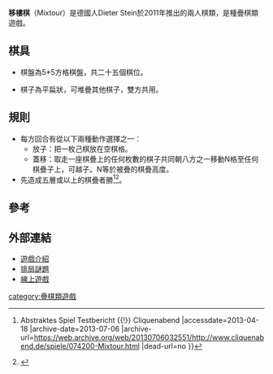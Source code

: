 {{dead end|time=2017-08-11T09:42:34+00:00}}
'''移樓棋'''（Mixtour）是德國人Dieter Stein於2011年推出的兩人棋類，是種疊棋類遊戲。

==棋具==

*棋盤為5*5方格棋盤，共二十五個棋位。

*棋子為平扁狀，可堆疊其他棋子，雙方共用。

==規則==

*每方回合有從以下兩種動作選擇之一：
**放子：把一枚己棋放在空棋格。
**蓋移：取走一座棋疊上的任何枚數的棋子共同朝八方之一移動N格至任何棋疊子上，可越子。N等於被疊的棋疊高度。
*先造成五層或以上的棋疊者勝<ref>{{Cite web |url=http://www.cliquenabend.de/spiele/074200-Mixtour.html |title=Mixtour {{!}} Abstraktes Spiel Testbericht {{!}} Cliquenabend |accessdate=2013-04-18 |archive-date=2013-07-06 |archive-url=https://web.archive.org/web/20130706032551/http://www.cliquenabend.de/spiele/074200-Mixtour.html |dead-url=no }}</ref><ref>{{Cite web |url=http://sunsite.informatik.rwth-aachen.de/keirat/txt/M/Mixtour.html |title=Mixtour |accessdate=2013-04-18 |archive-date=2013-03-28 |archive-url=https://web.archive.org/web/20130328104957/http://sunsite.informatik.rwth-aachen.de/keirat/txt/M/Mixtour.html |dead-url=no }}</ref>。

==參考==
<div class="references-small">
<references/>
</div>

==外部連結==

*[http://boardgamegeek.com/boardgame/90942/mixtour 遊戲介紹] {{Wayback|url=http://boardgamegeek.com/boardgame/90942/mixtour |date=20160304113641 }}
*[https://web.archive.org/web/20131025051857/http://spielstein.com/games/mixtour/puzzles 排局謎題]
*[https://web.archive.org/web/20131023161334/http://spielstein.com/games/mixtour/play 線上遊戲]

[[category:疊棋類遊戲|category:疊棋類遊戲]]
